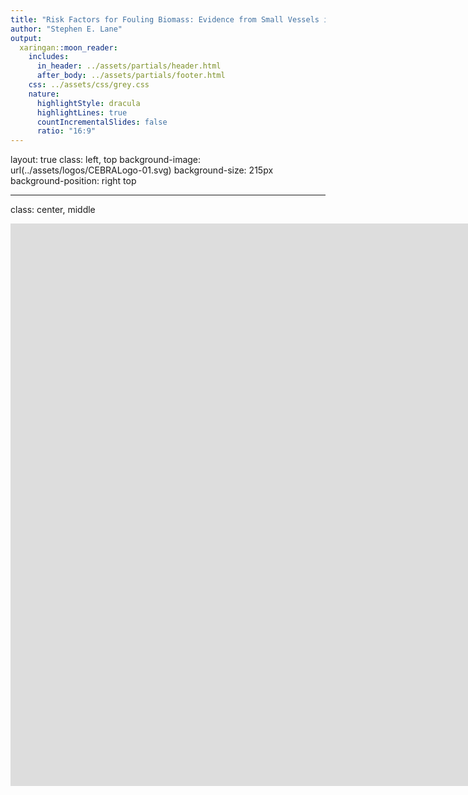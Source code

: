 ```yaml
---
title: "Risk Factors for Fouling Biomass: Evidence from Small Vessels in Australia"
author: "Stephen E. Lane"
output:
  xaringan::moon_reader:
    includes:
      in_header: ../assets/partials/header.html
      after_body: ../assets/partials/footer.html
    css: ../assets/css/grey.css
    nature:
      highlightStyle: dracula
      highlightLines: true
      countIncrementalSlides: false
      ratio: "16:9"
---
```

layout: true
class: left, top
background-image: url(../assets/logos/CEBRALogo-01.svg)
background-size: 215px
background-position: right top

---
class: center, middle

<embed src="https://stevelane.github.io/presentations-2018/ibc-2018/ibc2018-lane.pdf" type="application/pdf" width="1600px" height="900px" />
